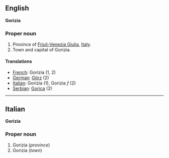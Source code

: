 ==English==
'''Gorizia'''

===Proper noun===

#Province of [[Friuli-Venezia Giulia]], [[Italy]].
#Town and capital of Gorizia.

====Translations====

*[[French]]: Gorizia (1, 2)
*[[German]]: [[Görz]] (2)
*[[Italian]]: Gorizia '' '' (1), Gorizia ''f'' (2)
*[[Serbian]]: [[Gorica]] (2)

----

==Italian==
'''Gorizia'''

===Proper noun===

#Gorizia (''province'')
#Gorizia (''town'')
